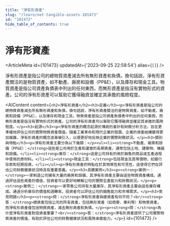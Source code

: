 ```yaml
---
title: "淨有形資產"
slug: "/learn/net-tangible-assets-101473"
id: "101473"
hide_table_of_contents: true
---
```



# 淨有形資產

<ArticleMeta id={101473} updatedAt={'2023-09-25 22:58:54'} alias={`[]`} />
<div className='border-solid border-b border-t-0 my-4 border-[var(--ifm-color-gray-300)]' />

淨有形資產是指公司的總物質資產減去所有無形資產和負債。換句話説，淨有形資產關注的是物質資產，如不動產、廠房和設備（PP&E），以及庫存和現金工具。物質資產是指公司資產負債表中列出的任何東西，而無形資產是指沒有實物形式的資產。公司的淨有形資產可以幫助它獲得融資並確定其承擔的風險程度。

<AIContent content={`<h2>淨有形資產</h2><h3>定義</h3><p>淨有形資產是指公司的總物質資產減去所有無形資產和負債。換句話説，淨有形資產關注的是物質資產，如不動產、廠房和設備（PP&E），以及庫存和現金工具。物質資產是指公司資產負債表中列出的任何東西，而無形資產是指沒有實物形式的資產。公司的淨有形資產可以幫助它獲得融資並確定其承擔的風險程度。</p><h3>起源</h3><p>淨有形資產的概念起源於傳統的會計和財務分析方法，旨在更準確地評估公司的實際物質資產價值。隨着工業革命和現代企業的發展，企業的資產結構變得更加複雜，淨有形資產的概念逐漸被引入，以便更好地反映企業的實際財務狀況。</p><h3>類別與特點</h3><p>淨有形資產主要分為以下幾類：</p><ul><li><strong>不動產、廠房和設備（PP&E）：</strong>這些是公司用於生產和運營的長期資產，通常包括土地、建築物、機器和設備。</li><li><strong>庫存：</strong>這是公司持有的用於銷售的商品或生產過程中使用的原材料。</li><li><strong>現金工具：</strong>包括現金及其等價物，如銀行存款和短期投資。</li></ul><p>淨有形資產的特點在於其物質性和可見性，這使得它們在評估公司財務健康狀況時具有重要意義。</p><h3>具體案例</h3><p><strong>案例一：</strong>一家制造公司擁有大量的廠房和設備，其淨有形資產主要由這些物質資產構成。通過評估這些資產的價值，投資者可以更好地瞭解公司的實際生產能力和財務狀況。</p><p><strong>案例二：</strong>一家零售公司持有大量庫存，其淨有形資產主要由這些庫存構成。通過分析庫存的價值和週轉率，投資者可以評估公司的銷售能力和市場需求。</p><h3>常見問題</h3><p><strong>問：</strong>淨有形資產與總資產有何不同？<br/><strong>答：</strong>總資產包括公司的所有資產，包括無形資產（如商譽、專利等）和物質資產，而淨有形資產僅包括物質資產，減去無形資產和負債。</p><p><strong>問：</strong>為什麼淨有形資產對投資者重要？<br/><strong>答：</strong>淨有形資產提供了公司實際物質資產的價值，有助於評估公司的財務健康狀況和風險承擔能力。</p>`} id={101473} />

